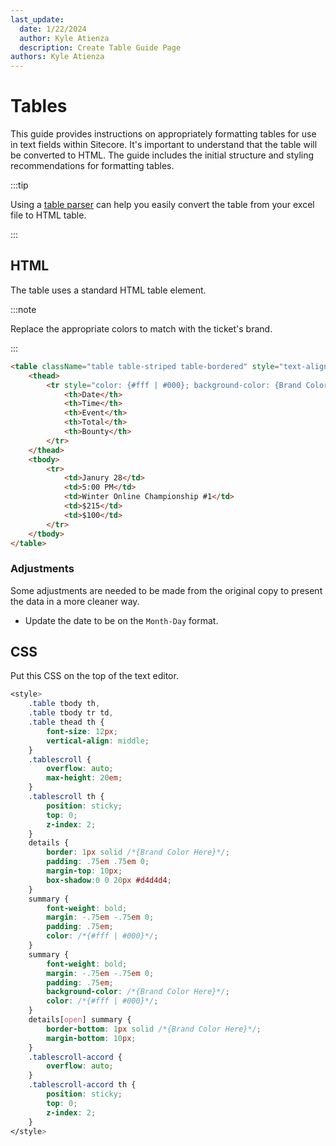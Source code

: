 ```yaml
---
last_update:
  date: 1/22/2024
  author: Kyle Atienza
  description: Create Table Guide Page
authors: Kyle Atienza
---
```


# Tables

This guide provides instructions on appropriately formatting tables for use in text fields within Sitecore. It's important to understand that the table will be converted to HTML. The guide includes the initial structure and styling recommendations for formatting tables.

:::tip

Using a [table parser](https://tableconvert.com/excel-to-html) can help you easily convert the table from your excel file to HTML table.

:::

## HTML

The table uses a standard HTML table element. 

:::note 

Replace the appropriate colors to match with the ticket's brand.

:::

```html
<table className="table table-striped table-bordered" style="text-align: center;">
    <thead>
        <tr style="color: {#fff | #000}; background-color: {Brand Color Here};">
            <th>Date</th>
            <th>Time</th>
            <th>Event</th>
            <th>Total</th>
            <th>Bounty</th>
        </tr>
    </thead>
    <tbody>
        <tr>
            <td>Janury 28</td>
            <td>5:00 PM</td>
            <td>Winter Online Championship #1</td>
            <td>$215</td>
            <td>$100</td>
        </tr>
    </tbody>
</table>

```

### Adjustments

Some adjustments are needed to be made from the original copy to present the data in a more cleaner way.

- Update the date to be on the `Month-Day` format.

## CSS

Put this CSS on the top of the text editor.

```css
<style>
    .table tbody th, 
    .table tbody tr td, 
    .table thead th {
        font-size: 12px;
        vertical-align: middle;
    }
    .tablescroll { 
        overflow: auto; 
        max-height: 20em; 
    }
    .tablescroll th { 
        position: sticky; 
        top: 0; 
        z-index: 2;
    }
    details { 
        border: 1px solid /*{Brand Color Here}*/; 
        padding: .75em .75em 0; 
        margin-top: 10px; 
        box-shadow:0 0 20px #d4d4d4; 
    }
    summary { 
        font-weight: bold; 
        margin: -.75em -.75em 0; 
        padding: .75em; 
        color: /*{#fff | #000}*/; 
    }
    summary { 
        font-weight: bold; 
        margin: -.75em -.75em 0; 
        padding: .75em; 
        background-color: /*{Brand Color Here}*/; 
        color: /*{#fff | #000}*/; 
    }
    details[open] summary { 
        border-bottom: 1px solid /*{Brand Color Here}*/; 
        margin-bottom: 10px; 
    }
    .tablescroll-accord { 
        overflow: auto;
    }
    .tablescroll-accord th { 
        position: sticky; 
        top: 0; 
        z-index: 2;
    }
</style>
```